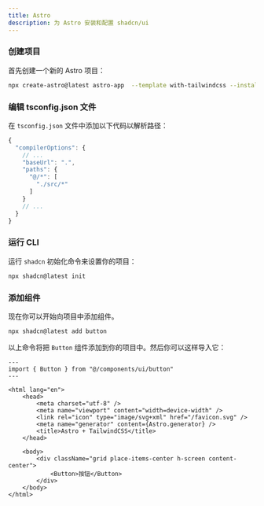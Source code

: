 ```yaml
---
title: Astro
description: 为 Astro 安装和配置 shadcn/ui
---
```


<Steps>

### 创建项目

首先创建一个新的 Astro 项目：

```bash
npx create-astro@latest astro-app  --template with-tailwindcss --install --add react --git
```

### 编辑 tsconfig.json 文件

在 `tsconfig.json` 文件中添加以下代码以解析路径：

```ts title="tsconfig.json" {4-9} showLineNumbers
{
  "compilerOptions": {
    // ...
    "baseUrl": ".",
    "paths": {
      "@/*": [
        "./src/*"
      ]
    }
    // ...
  }
}
```

### 运行 CLI

运行 `shadcn` 初始化命令来设置你的项目：

```bash
npx shadcn@latest init
```

### 添加组件

现在你可以开始向项目中添加组件。

```bash
npx shadcn@latest add button
```

以上命令将把 `Button` 组件添加到你的项目中。然后你可以这样导入它：

```astro title="src/pages/index.astro" {2,16} showLineNumbers
---
import { Button } from "@/components/ui/button"
---

<html lang="en">
	<head>
		<meta charset="utf-8" />
		<meta name="viewport" content="width=device-width" />
		<link rel="icon" type="image/svg+xml" href="/favicon.svg" />
		<meta name="generator" content={Astro.generator} />
		<title>Astro + TailwindCSS</title>
	</head>

	<body>
		<div className="grid place-items-center h-screen content-center">
			<Button>按钮</Button>
		</div>
	</body>
</html>
```

</Steps>